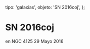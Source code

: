 
  tipo: 'galaxias',
  objeto: 'SN 2016coj',
};

# SN 2016coj

<Imagen
  src="registro/sn2016-coj_20160529_sn2016coj_20160530_i881.jpg"
  fecha="20160529"
/>

 en NGC 4125 29 Mayo 2016